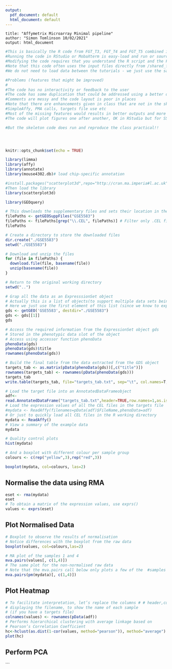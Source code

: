 ```yaml
---
output:
  pdf_document: default
  html_document: default
---
```

```
title: "Affymetrix Microarray Minimal pipeline"
author: "Simon Tomlinson 10/02/2021"
output: html_document
```

```r
#This is basically the R code from FGT_T3, FGT_T4 and FGT_T5 combined into one script.
#Running the code in RStudio or MobaXterm is easy-load and run or source the file on one of the servers
#Modifying the code requires that you understand the R script and the FGT classes!
#Note that this code often uses the input files directly from /shared_files.  If you do not intend to edit a copy is not needed
#We do not need to load data between the tutorials - we just use the same data across the whole script

#Problems (features that might be improved)
#
#The code has no interactivity or feedback to the user
#The code has some duplication that could be addressed using a better design!
#Comments are messy and the code layout is poor in places
#Note that there are enhancements given in class that are not in the skeleton such as 
#SimpleAffy, PMA calls, targets file use etc
#Most of the missing features would results in better outputs and more sustainable code
#The code will plot figures one after another, OK in RStudio but for SSH sessions they should be saved

#But the skeleton code does run and reproduce the class practical!!




knitr::opts_chunk$set(echo = TRUE)
```


```r
library(limma)
library(affy)
library(annotate)
library(mouse4302.db)# load chip-specific annotation

#install.packages("scatterplot3d",repo="http://cran.ma.imperia#l.ac.uk")
#Then load the library
library(scatterplot3d)
```

```r
library(GEOquery)

# This downloads the supplementary files and sets their location in the filePaths object
filePaths <- getGEOSuppFiles("GSE5583")
filePaths <- filePaths[grep("\\.CEL", filePaths)] # Filter only .CEL files
filePaths

# Create a directory to store the downloaded files
dir.create("./GSE5583")
setwd("./GSE5583")

# Download and unzip the files
for (file in filePaths) {
  download.file(file, basename(file))
  unzip(basename(file))
}

# Return to the original working directory
setwd("..")

# Grap all the data as an ExpresssionSet object
# Actually this is a list of objects(to support multiple data sets being returned)
# Here we just use the first element of this list (since we know to expect a single match)
gds <- getGEO('GSE5583', destdir="./GSE5583")
gds <- gds[[1]]
gds

# Access the required information from the ExpressionSet object gds
# Stored in the phenotypic data slot of the object
# Access using accessor function phenoData
phenoData(gds)
phenoData(gds)$title
rownames(phenoData(gds))

# Build the final table from the data extracted from the GDS object
targets_tab <- as.matrix(pData(phenoData(gds))[,c("title")])
rownames(targets_tab) <- rownames(pData(phenoData(gds)))
targets_tab
write.table(targets_tab, file="targets_tab.txt", sep="\t", col.names=T, row.names=T)

```
```r
# Load the target file into an AnnotatedDataFrameobject
adf<-
read.AnnotatedDataFrame("targets_tab.txt",header=TRUE,row.names=1,as.is=TRUE)
# Load the expression values of all the CEL files in the targets file
#mydata <- ReadAffy(filenames=pData(adf)$FileName,phenoData=adf)
# Or just to quickly load all CEL files in the R working directory
mydata <- ReadAffy()
# View a summary of the example data
mydata
```
```r
# Quality control plots
hist(mydata)

# And a boxplot with different colour per sample group
colours <- c(rep("yellow",3),rep("red",3))

boxplot(mydata, col=colours, las=2)
```
## Normalise the data using RMA
```r
eset <- rma(mydata)
eset
# To obtain a matrix of the expression values, use exprs() 
values <- exprs(eset)

```
## Plot Normalised Data
```r
# Boxplot to observe the results of normalisation
# Notice differences with the boxplot from the raw data
boxplot(values, col=colours,las=2)

# MA plot of the samples 1 and 4
mva.pairs(values[, c(1,4)])
# The same plot for the non-normalised raw data
# Note that the mva.pairs call below only plots a few of the  #samples – you may wish to plot them all but this is slow
mva.pairs(pm(mydata)[, c(1,4)])

```

## Plot Heatmap
```r
# To facilitate interpretation, let’s replace the columns # # header,currently
# displaying the filename, to show the name of each sample 
# (if you have a targets file)
colnames(values) <- rownames(pData(adf))
# Performs hierarchical clustering with average linkage based on
# Pearson’s Correlation Coefficient
hc<-hclust(as.dist(1-cor(values, method="pearson")), method="average")
plot(hc)
```
## Perform PCA



```







